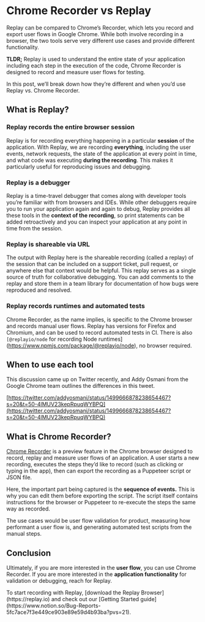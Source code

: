 
# Chrome Recorder vs Replay

Replay can be compared to Chrome’s Recorder, which lets you record and export user flows in Google Chrome. While both involve recording in a browser, the two tools serve very different use cases and provide different functionality. 

**TLDR;** Replay is used to understand the entire state of your application including each step in the execution of the code, Chrome Recorder is designed to record and measure user flows for testing.

In this post, we’ll break down how they’re different and when you’d use Replay vs. Chrome Recorder.

## What is Replay?

### Replay records the entire browser session

Replay is for recording everything happening in a particular **session** of the application. With Replay, we are recording **everything**, including the user events, network requests, the state of the application at every point in time, and what code was executing **during the recording**. This makes it particularly useful for reproducing issues and debugging.

### Replay is a debugger

Replay is a time-travel debugger that comes along with developer tools you’re familiar with from browsers and IDEs. While other debuggers require you to run your application again and again to debug, Replay provides all these tools in the **context of the recording**, so print statements can be added retroactively and you can inspect your application at any point in time from the session.

### Replay is shareable via URL

The output with Replay here is the shareable recording (called a replay) of the session that can be included on a support ticket, pull request, or anywhere else that context would be helpful. This replay serves as a single source of truth for collaborative debugging. You can add comments to the replay and store them in a team library for documentation of how bugs were reproduced and resolved.

### Replay records runtimes and automated tests

Chrome Recorder, as the name implies, is specific to the Chrome browser and records manual user flows. Replay has versions for Firefox and Chromium, and can be used to record automated tests in CI. There is also `[@replayio/node` for recording Node runtimes](https://www.npmjs.com/package/@replayio/node), no browser required.

## When to use each tool

This discussion came up on Twitter recently, and Addy Osmani from the Google Chrome team outlines the differences in this tweet.

[https://twitter.com/addyosmani/status/1499666878238654467?s=20&t=50-4lMUV23kepRpuqWYBPQ](https://twitter.com/addyosmani/status/1499666878238654467?s=20&t=50-4lMUV23kepRpuqWYBPQ)

## What is Chrome Recorder?

[Chrome Recorder](https://developer.chrome.com/docs/devtools/recorder/) is a preview feature in the Chrome browser designed to record, replay and measure user flows of an application. A user starts a new recording, executes the steps they’d like to record (such as clicking or typing in the app), then can export the recording as a Puppeteer script or JSON file.

Here, the important part being captured is the **sequence of events.** This is why you can edit them before exporting the script. The script itself contains instructions for the browser or Puppeteer to re-execute the steps the same way as recorded.

The use cases would be user flow validation for product, measuring how performant a user flow is, and generating automated test scripts from the manual steps.

## Conclusion

Ultimately, if you are more interested in the **user flow**, you can use Chrome Recorder. If you are more interested in the **application functionality** for validation or debugging, reach for Replay.

<Callout type="info" emoji="💡">
To start recording with Replay, [download the Replay Browser](https://replay.io) and check out our [Getting Started guide](https://www.notion.so/Bug-Reports-5fc7ace7f3e449ce903e89e59d4b93ba?pvs=21).

</Callout>